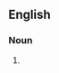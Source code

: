 {{also|swordbearers}}

==English==

===Noun===
{{head|en|noun plural form}}

# {{plural of|sword-bearer|lang=en}}